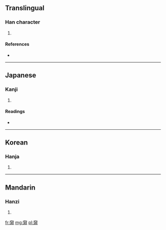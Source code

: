 ==Translingual==

===Han character===
{{Han char|rn=37|rad=大|as=11|sn=14|four=4012<sub>3</sub>|canj=大水中中 (KELL)}}

# {{defn|Han|sort=大11}}

====References====
* {{Han ref|kx=0253.280|dkj=05995|dj=0515.220|hdz=10549.080|uh=596B|ud=22891|bh=E16A|bd=57706}}

----

==Japanese==

===Kanji===
{{ja-kanji|grade=|rs=大11}}

# {{defn|lang=ja|sort=大11}}

====Readings====
* {{ja-readings|on=[[いん]] (in)|kun=[[いずみ]] (izumi)}}

----

==Korean==

===Hanja===
{{ko-hanja|hangeul=윤|rv=yun|mr=yun}}

# {{defn|lang=ko|sort=大11}}

----

==Mandarin==

===Hanzi===
{{cmn-hanzi|pin=[[yūn]] ([[yun1]])|wg=yün<sup>1</sup>}}

# {{defn|lang=cmn|sort=大11}}

[[fr:奫]]
[[mg:奫]]
[[pl:奫]]